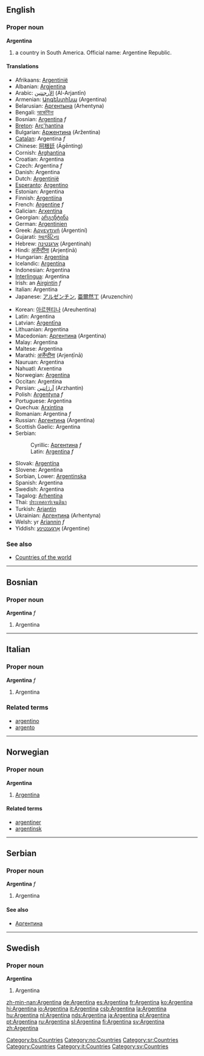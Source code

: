 {{wikipedia}}
==English==
===Proper noun===
'''Argentina'''

# a country in South America. Official name: Argentine Republic.

====Translations====
{{top}}
*Afrikaans: [[Argentinië]]
*Albanian: [[Argjentina]]
*Arabic: [[الأرجنتين]] (Al-Arjantīn)
*Armenian: [[Արգենտինա]] (Argentina)
*Belarusian: [[Аргентына]] (Arhentyna)
*Bengali: [[আর্জেন্টিনা]]
*Bosnian: [[Argentina#Bosnian|Argentina]] ''f''
*[[Breton]]: [[Arc'hantina]]
*Bulgarian: [[Аржентина]] (Aržentina)
*[[Catalan]]: Argentina ''f''
*Chinese: [[阿根廷]] (Āgēntíng)
*Cornish: [[Arghantina]]
*Croatian: Argentina
*Czech: Argentina ''f''
*Danish: Argentina
*Dutch: [[Argentinië]]
*[[Esperanto]]: [[Argentino]]
*Estonian: Argentina
*Finnish: [[Argentiina]]
*French: [[Argentine]] ''f''
*Galician: [[Arxentina]]
*Georgian: [[არგენტინა]]
*German: [[Argentinien]]
*Greek: [[Αργεντινή]] (Argentiní)
*Gujarati: [[આર્જંટિના]]
*Hebrew: [[ארגנטינה]] (Argentinah)
*Hindi: [[अर्जेन्टीना]] (Arjenṭīnā)
*Hungarian: [[Argentína]]
*Icelandic: [[Argentína]]
*Indonesian: Argentina
*[[Interlingua]]: Argentina
*Irish: an [[Airgintín]] ''f''
*Italian: Argentina
*Japanese: [[アルゼンチン]], [[亜爾然丁]] (Aruzenchin)
{{mid}}
*Korean: [[아르헨티나]] (Areuhentina)
*Latin: Argentina
*Latvian: [[Argentīna]]
*Lithuanian: Argentina
*Macedonian: [[Аргентина]] (Argentina)
*Malay: Argentina
*Maltese: Argentina
*Marathi: [[अर्जेन्टीना]] (Arjenṭīnā)
*Nauruan: Argentina
*Nahuatl: Arxentina
*Norwegian: [[#Norwegian|Argentina]]
*Occitan: Argentina
*Persian: [[آرژانتین]] (Arzhantin)
*Polish: [[Argentyna]] ''f''
*Portuguese: Argentina
*Quechua: [[Arxintina]]
*Romanian: Argentina ''f''
*Russian: [[Аргентина]] (Argentina)
*Scottish Gaelic: Argentina
*Serbian:
*:Cyrillic: [[Аргентина#Serbian|Аргентина]] ''f''
*:Latin: [[Argentina#Serbian|Argentina]] ''f''
*Slovak: [[Argentína]]
*Slovene: Argentina
*Sorbian, Lower: [[Argentinska]]
*Spanish: Argentina
*Swedish: Argentina
*Tagalog: [[Arhentina]]
*Thai: [[ประเทศอาร์เจนตินา]]
*Turkish: [[Arjantin]]
*Ukrainian: [[Аргентина]] (Arhentyna)
*Welsh: yr [[Ariannin]] ''f''
*Yiddish: [[אַרגענטינע]] (Argentine)
{{bottom}}

===See also===
*[[Countries of the world]]

----
==Bosnian==
===Proper noun===
'''Argentina''' ''f''
#Argentina
[[Category:bs:Countries]]

----
==Italian==
===Proper noun===
'''Argentina''' ''f''
#Argentina
===Related terms===
*[[argentino]]
*[[argento]]

-----
==Norwegian==
===Proper noun===
[[Category:no:Countries]]
'''Argentina'''
#[[#English|Argentina]]
====Related terms====
*[[argentiner]]
*[[argentinsk]]

----
==Serbian==
===Proper noun===
'''Argentina''' ''f''
#Argentina
====See also====
*[[Аргентина]]
[[Category:sr:Countries]]

----
==Swedish==
===Proper noun===
'''Argentina'''
#Argentina

[[Category:Countries]]
[[Category:it:Countries]]
[[Category:sv:Countries]]

[[zh-min-nan:Argentina]]
[[de:Argentina]]
[[es:Argentina]]
[[fr:Argentina]]
[[ko:Argentina]]
[[hi:Argentina]]
[[io:Argentina]]
[[it:Argentina]]
[[csb:Argentina]]
[[la:Argentina]]
[[hu:Argentina]]
[[nl:Argentina]]
[[nds:Argentina]]
[[ja:Argentina]]
[[pl:Argentina]]
[[pt:Argentina]]
[[ru:Argentina]]
[[sl:Argentina]]
[[fi:Argentina]]
[[sv:Argentina]]
[[zh:Argentina]]